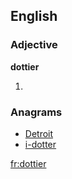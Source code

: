 ==English==

===Adjective===
'''dottier'''

# {{comparative of|dotty}}

===Anagrams===
* [[Detroit#English|Detroit]]
* [[i-dotter#English|i-dotter]]

[[fr:dottier]]